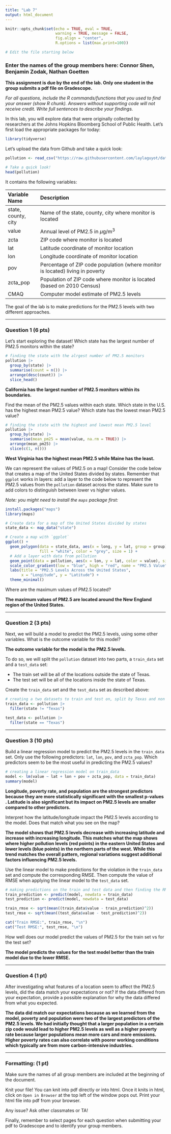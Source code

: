 ```yaml
---
title: "Lab 7"
output: html_document
---
```


```r
knitr::opts_chunk$set(echo = TRUE, eval = TRUE,  
                      warning = TRUE, message = FALSE, 
                      fig.align = "center",
                      R.options = list(max.print=100))

# Edit the file starting below
```

### Enter the names of the group members here: Connor Shen, Benjamin Zodak, Nathan Goetten

**This assignment is due by the end of the lab. Only one student in the group submits a pdf file on Gradescope.**

*For all questions, include the R commands/functions that you used to find your answer (show R chunk). Answers without supporting code will not receive credit. Write full sentences to describe your findings.*

In this lab, you will explore data that were originally collected by researchers at the Johns Hopkins Bloomberg School of Public Health. Let's first load the appropriate packages for today:

```r
library(tidyverse)
```

Let's upload the data from Github and take a quick look:

```r
pollution <- read_csv("https://raw.githubusercontent.com/laylaguyot/datasets/main//pm25.csv")

# Take a quick look!
head(pollution)
```

It contains the following variables:

| Variable Name       | Description                                                                    |
|:--------------------|:-------------------------------------------------------------------------------|
| state, county, city | Name of the state, county, city where monitor is located                       |
| value               | Annual level of PM2.5 in $\mu$g/m$^3$                                          |
| zcta                | ZIP code where monitor is located                                              |
| lat                 | Latitude coordinate of monitor location                                        |
| lon                 | Longitude coordinate of monitor location                                       |
| pov                 | Percentage of ZIP code population (where monitor is located) living in poverty |
| zcta_pop            | Population of ZIP code where monitor is located (based on 2010 Census)         |
| CMAQ                | Computer model estimate of PM2.5 levels                                        |

The goal of the lab is to make predictions for the PM2.5 levels with two different approaches.

------------------------------------------------------------------------

### Question 1 (6 pts)

Let's start exploring the dataset! Which state has the largest number of PM2.5 monitors within the state?

```r
# finding the state with the alrgest number of PM2.5 monitors
pollution |>
  group_by(state) |>
  summarise(count = n()) |>
  arrange(desc(count)) |>
  slice_head()
```

**California has the largest number of PM2.5 monitors within its boundaries.**

Find the mean of the PM2.5 values within each state. Which state in the U.S. has the highest mean PM2.5 value? Which state has the lowest mean PM2.5 value?

```r
# finding the state with the highest and lowest mean PM2.5 level
pollution |>
  group_by(state) |>
  summarise(mean_pm25 = mean(value, na.rm = TRUE)) |>
  arrange(mean_pm25) |>
  slice(c(1, n()))
```

**West Virginia has the highest mean PM2.5 while Maine has the least.**

We can represent the values of PM2.5 on a map! Consider the code below that creates a map of the United States divided by states. Remember that `ggplot` works in layers: add a layer to the code below to represent the PM2.5 values from the `pollution` dataset across the states. Make sure to add colors to distinguish between lower vs higher values.

*Note: you might need to install the `maps` package first:*

```r
install.packages("maps")
library(maps)
```

```r
# Create data for a map of the United States divided by states
state_data <- map_data("state")

# Create a map with `ggplot`
ggplot() +
  geom_polygon(data = state_data, aes(x = long, y = lat, group = group), 
               fill = "white", color = "grey", size = 1) +
  # Add a layer with data from pollution
  geom_point(data = pollution, aes(x = lon, y = lat, color = value), size = 2, alpha = 0.8) +
  scale_color_gradient(low = "blue", high = "red", name = "PM2.5 Value") +
  labs(title = "PM2.5 Levels Across the United States",
       x = "Longitude", y = "Latitude") +
  theme_minimal()
```

Where are the maximum values of PM2.5 located?

**The maximum values of PM2.5 are located around the New England region of the United States.**

------------------------------------------------------------------------

### Question 2 (3 pts)

Next, we will build a model to predict the PM2.5 levels, using some other variables. What is the outcome variable for this model?

**The outcome variable for the model is the PM2.5 levels.**

To do so, we will split the `pollution` dataset into two parts, a `train_data` set and a `test_data` set:

-   The train set will be all of the locations outside the state of Texas.
-   The test set will be all of the locations inside the state of Texas.

Create the `train_data` set and the `test_data` set as described above:

```r
# creating a two datasets to train and test on, split by Texas and non Texas states
train_data <- pollution |>
  filter(state != "Texas")

test_data <- pollution |>
  filter(state == "Texas")
```

------------------------------------------------------------------------

### Question 3 (10 pts)

Build a linear regression model to predict the PM2.5 levels in the `train_data` set. Only use the following predictors: `lat`, `lon`, `pov`, and `zcta_pop`. Which predictors seem to be the most useful in predicting the PM2.5 values?

```r
# creating a linear regression model on train_data
model <- lm(value ~ lat + lon + pov + zcta_pop, data = train_data)
summary(model)
```

**Longitude, poverty rate, and population are the strongest predictors because they are more statistically significant with the smallest p-values . Latitude is also significant but its impact on PM2.5 levels are smaller compared to other predictors.**

Interpret how the latitude/longitude impact the PM2.5 levels according to the model. Does that match what you see on the map?

**The model shows that PM2.5 levels decrease with increasing latitude and increase with increasing longitude. This matches what the map shows where higher pollution levels (red points) in the eastern United States and lower levels (blue points) in the northern parts of the west. While this trend matches the overall pattern, regional variations suggest additional factors influencing PM2.5 levels.**

Use the linear model to make predictions for the violation in the `train_data` set and compute the corresponding RMSE. Then compute the value of RMSE when applying the linear model to the `test_data` set.

```r
# making predictions on the train and test data and then finding the RMSE values for each
train_prediction <- predict(model, newdata = train_data)
test_prediction <- predict(model, newdata = test_data)

train_rmse <- sqrt(mean((train_data$value - train_prediction)^2))
test_rmse <- sqrt(mean((test_data$value - test_prediction)^2))

cat("Train RMSE:", train_rmse, "\n")
cat("Test RMSE:", test_rmse, "\n")
```

How well does our model predict the values of PM2.5 for the train set vs for the test set?

**The model predicts the values for the test model better than the train model due to the lower RMSE.**

------------------------------------------------------------------------

### Question 4 (1 pt)

After investigating what features of a location seem to affect the PM2.5 levels, did the data match your expectations or not? If the data differed from your expectation, provide a possible explanation for why the data differed from what you expected.

**The data did match our expectations because as we learned from the model, poverty and population were two of the largest predictors of the PM2.5 levels. We had initially thought that a larger population in a certain zip code would lead to higher PM2.5 levels as well as a higher poverty rate because larger populations mean more cars and more emissions. Higher poverty rates can also correlate with poorer working conditions which typically are from more carbon-intensive industries.**

------------------------------------------------------------------------

### Formatting: (1 pt)

Make sure the names of all group members are included at the beginning of the document.

Knit your file! You can knit into pdf directly or into html. Once it knits in html, click on `Open in Browser` at the top left of the window pops out. Print your html file into pdf from your browser.

Any issue? Ask other classmates or TA!

Finally, remember to select pages for each question when submitting your pdf to Gradescope and to identify your group members.
